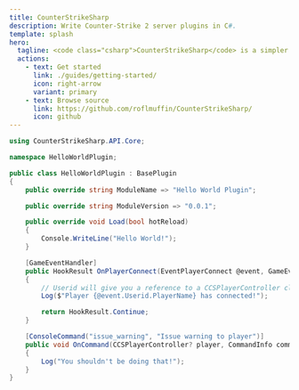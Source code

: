 ```yaml
---
title: CounterStrikeSharp
description: Write Counter-Strike 2 server plugins in C#.
template: splash
hero:
  tagline: <code class="csharp">CounterStrikeSharp</code> is a simpler way to write CS2 server plugins.
  actions:
    - text: Get started
      link: ./guides/getting-started/
      icon: right-arrow
      variant: primary
    - text: Browse source
      link: https://github.com/roflmuffin/CounterStrikeSharp/
      icon: github
---
```


```csharp
using CounterStrikeSharp.API.Core;

namespace HelloWorldPlugin;

public class HelloWorldPlugin : BasePlugin
{
    public override string ModuleName => "Hello World Plugin";

    public override string ModuleVersion => "0.0.1";

    public override void Load(bool hotReload)
    {
        Console.WriteLine("Hello World!");
    }

    [GameEventHandler]
    public HookResult OnPlayerConnect(EventPlayerConnect @event, GameEventInfo info)
    {
        // Userid will give you a reference to a CCSPlayerController class
        Log($"Player {@event.Userid.PlayerName} has connected!");

        return HookResult.Continue;
    }

    [ConsoleCommand("issue_warning", "Issue warning to player")]
    public void OnCommand(CCSPlayerController? player, CommandInfo command)
    {
        Log("You shouldn't be doing that!");
    }
}
```
